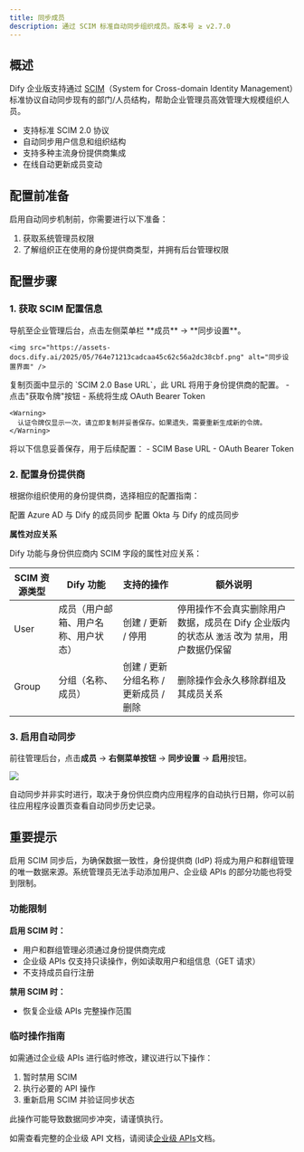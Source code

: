 ```yaml
---
title: 同步成员
description: 通过 SCIM 标准自动同步组织成员。版本号 ≥ v2.7.0
---
```


## 概述

Dify 企业版支持通过 [SCIM](https://scim.cloud/)（System for Cross-domain Identity Management）标准协议自动同步现有的部门/人员结构，帮助企业管理员高效管理大规模组织人员。

- 支持标准 SCIM 2.0 协议
- 自动同步用户信息和组织结构
- 支持多种主流身份提供商集成
- 在线自动更新成员变动

## 配置前准备

启用自动同步机制前，你需要进行以下准备：

1. 获取系统管理员权限
2. 了解组织正在使用的身份提供商类型，并拥有后台管理权限

## 配置步骤

### 1. 获取 SCIM 配置信息

<Steps>
  <Step title="进入同步设置页面">
    导航至企业管理后台，点击左侧菜单栏 **成员** → **同步设置**。

    <img src="https://assets-docs.dify.ai/2025/05/764e71213cadcaa45c62c56a2dc38cbf.png" alt="同步设置界面" />
  </Step>

  <Step title="获取 SCIM 端点 URL">
    复制页面中显示的 `SCIM 2.0 Base URL`，此 URL 将用于身份提供商的配置。
  </Step>

  <Step title="生成认证令牌">
    - 点击"获取令牌"按钮
    - 系统将生成 OAuth Bearer Token
    
    <Warning>
      认证令牌仅显示一次，请立即复制并妥善保存。如果遗失，需要重新生成新的令牌。
    </Warning>
  </Step>

  <Step title="保存配置信息">
    将以下信息妥善保存，用于后续配置：
    - SCIM Base URL
    - OAuth Bearer Token
  </Step>
</Steps>

### 2. 配置身份提供商

根据你组织使用的身份提供商，选择相应的配置指南：

<CardGroup cols={2}>
  <Card title="Azure Active Directory" icon="microsoft" href="./azure">
    配置 Azure AD 与 Dify 的成员同步
  </Card>
  <Card title="Okta" icon="key" href="./okta">
    配置 Okta 与 Dify 的成员同步
  </Card>
</CardGroup>

**属性对应关系**

Dify 功能与身份供应商内 SCIM 字段的属性对应关系：

| SCIM 资源类型 | Dify 功能 | 支持的操作 | 额外说明 |
|----------------|------------------|-------------------------------|--------------------------------------------------------------|
| User           | 成员（用户邮箱、用户名称、用户状态） | 创建 / 更新 / 停用 | 停用操作不会真实删除用户数据，成员在 Dify 企业版内的状态从 `激活` 改为 `禁用`，用户数据仍保留 |
| Group          | 分组（名称、成员）        | 创建 / 更新分组名称 / 更新成员 / 删除 | 删除操作会永久移除群组及其成员关系 |

### 3. 启用自动同步

前往管理后台，点击**成员** → **右侧菜单按钮** → **同步设置** → **启用**按钮。

![](https://assets-docs.dify.ai/2025/05/08d3b05fc5dfaa1eb0a6b8bd523ea5f9.png)

自动同步并非实时进行，取决于身份供应商内应用程序的自动执行日期，你可以前往应用程序设置页查看自动同步历史记录。

## 重要提示

<Info>
  启用 SCIM 同步后，为确保数据一致性，身份提供商 (IdP) 将成为用户和群组管理的唯一数据来源。系统管理员无法手动添加用户、企业级 APIs 的部分功能也将受到限制。
</Info>

### 功能限制

**启用 SCIM 时：**

- 用户和群组管理必须通过身份提供商完成
- 企业级 APIs 仅支持只读操作，例如读取用户和组信息（GET 请求）
- 不支持成员自行注册

**禁用 SCIM 时：**

- 恢复企业级 APIs 完整操作范围

### 临时操作指南

如需通过企业级 APIs 进行临时修改，建议进行以下操作：

1. 暂时禁用 SCIM
2. 执行必要的 API 操作
3. 重新启用 SCIM 并验证同步状态

<Warning>
  此操作可能导致数据同步冲突，请谨慎执行。
</Warning>

如需查看完整的企业级 API 文档，请阅读[企业级 APIs](/zh-cn/administrator-guide/admin-apis)文档。
